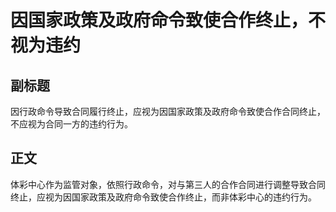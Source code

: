 # 因国家政策及政府命令致使合作终止，不视为违约
## 副标题
因行政命令导致合同履行终止，应视为因国家政策及政府命令致使合作合同终止，不应视为合同一方的违约行为。
## 正文
体彩中心作为监管对象，依照行政命令，对与第三人的合作合同进行调整导致合同终止，应视为因国家政策及政府命令致使合作终止，而非体彩中心的违约行为。